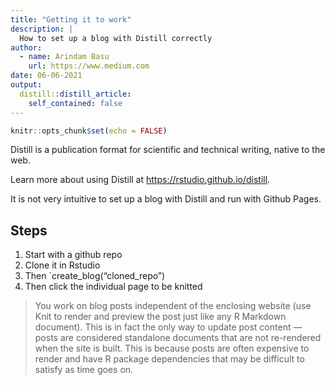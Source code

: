 ```yaml
---
title: "Getting it to work"
description: |
  How to set up a blog with Distill correctly
author:
  - name: Arindam Basu
    url: https://www.medium.com
date: 06-06-2021
output:
  distill::distill_article:
    self_contained: false
---
```



```r
knitr::opts_chunk$set(echo = FALSE)
```

Distill is a publication format for scientific and technical writing, native to the web.

Learn more about using Distill at <https://rstudio.github.io/distill>.

It is not very intuitive to set up a blog with Distill and run with Github Pages. 

## Steps
1. Start with a github repo
2. Clone it in Rstudio
3. Then `create_blog("cloned_repo")
4. Then click the individual page to be knitted

> You work on blog posts independent of the enclosing website (use Knit to render and preview the post just like any R Markdown document). This is in fact the only way to update post content — posts are considered standalone documents that are not re-rendered when the site is built. This is because posts are often expensive to render and have R package dependencies that may be difficult to satisfy as time goes on.

